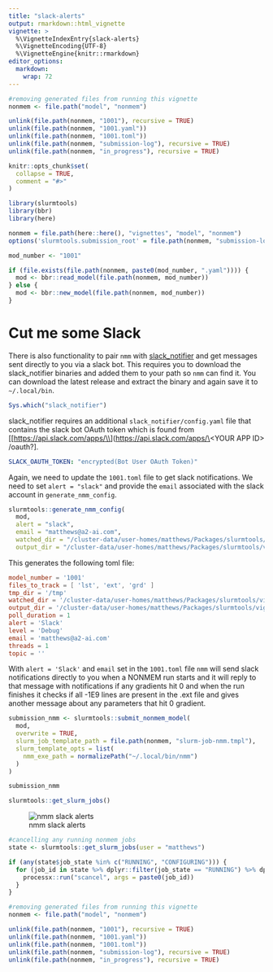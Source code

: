 ```yaml
---
title: "slack-alerts"
output: rmarkdown::html_vignette
vignette: >
  %\VignetteIndexEntry{slack-alerts}
  %\VignetteEncoding{UTF-8}
  %\VignetteEngine{knitr::rmarkdown}
editor_options: 
  markdown: 
    wrap: 72
---
```


```r
#removing generated files from running this vignette
nonmem <- file.path("model", "nonmem")

unlink(file.path(nonmem, "1001"), recursive = TRUE)
unlink(file.path(nonmem, "1001.yaml"))
unlink(file.path(nonmem, "1001.toml"))
unlink(file.path(nonmem, "submission-log"), recursive = TRUE) 
unlink(file.path(nonmem, "in_progress"), recursive = TRUE)
```

```r
knitr::opts_chunk$set(
  collapse = TRUE,
  comment = "#>"
)
```

```r
library(slurmtools)
library(bbr)
library(here)

nonmem = file.path(here::here(), "vignettes", "model", "nonmem")
options('slurmtools.submission_root' = file.path(nonmem, "submission-log"))
```

```r
mod_number <- "1001"

if (file.exists(file.path(nonmem, paste0(mod_number, ".yaml")))) {
  mod <- bbr::read_model(file.path(nonmem, mod_number))
} else {
  mod <- bbr::new_model(file.path(nonmem, mod_number))
}
```

# Cut me some Slack

There is also functionality to pair `nmm` with
[slack_notifier](https://github.com/A2-ai/slack_notifier/releases/) and
get messages sent directly to you via a slack bot. This requires you to
download the slack_notifier binaries and added them to your path so
`nmm` can find it. You can download the latest release and extract the
binary and again save it to `~/.local/bin`.

```r
Sys.which("slack_notifier")
```

slack_notifier requires an additional `slack_notifier/config.yaml` file
that contains the slack bot OAuth token which is found from
[[[https://api.slack.com/apps/\\\\](https://api.slack.com/apps/\\){.uri}]([https://api.slack.com/apps/\\](https://api.slack.com/apps/\){.uri}){.uri}\<YOUR
APP ID\> /oauth?].

``` slack_notifier/config.yaml
SLACK_OAUTH_TOKEN: "encrypted(Bot User OAuth Token)"
```

Again, we need to update the `1001.toml` file to get slack
notifications. We need to set `alert = "slack"` and provide the `email`
associated with the slack account in `generate_nmm_config`.

```r
slurmtools::generate_nmm_config( 
  mod, 
  alert = "slack",
  email = "matthews@a2-ai.com",
  watched_dir = "/cluster-data/user-homes/matthews/Packages/slurmtools/vignettes/model/nonmem",
  output_dir = "/cluster-data/user-homes/matthews/Packages/slurmtools/vignettes/model/nonmem/in_progress")
```

This generates the following toml file:

``` 1001.toml
model_number = '1001'
files_to_track = [ 'lst', 'ext', 'grd' ]
tmp_dir = '/tmp'
watched_dir = '/cluster-data/user-homes/matthews/Packages/slurmtools/vignettes/model/nonmem'
output_dir = '/cluster-data/user-homes/matthews/Packages/slurmtools/vignettes/model/nonmem/in_progress'
poll_duration = 1
alert = 'Slack'
level = 'Debug'
email = 'matthews@a2-ai.com'
threads = 1
topic = ''
```

With `alert = 'Slack'` and `email` set in the `1001.toml` file `nmm`
will send slack notifications directly to you when a NONMEM run starts
and it will reply to that message with notifications if any gradients
hit 0 and when the run finishes it checks if all -1E9 lines are present
in the .ext file and gives another message about any parameters that hit
0 gradient.

```r
submission_nmm <- slurmtools::submit_nonmem_model( 
  mod, 
  overwrite = TRUE,
  slurm_job_template_path = file.path(nonmem, "slurm-job-nmm.tmpl"),
  slurm_template_opts = list(
    nmm_exe_path = normalizePath("~/.local/bin/nmm")
  )
)

submission_nmm
```

```r
slurmtools::get_slurm_jobs()
```

![nmm slack alerts](data/images/nmm_slack_notifications.png)

```r
#cancelling any running nonmem jobs
state <- slurmtools::get_slurm_jobs(user = "matthews")

if (any(state$job_state %in% c("RUNNING", "CONFIGURING"))) {
  for (job_id in state %>% dplyr::filter(job_state == "RUNNING") %>% dplyr::pull("job_id")) {
    processx::run("scancel", args = paste0(job_id))
  }
}

#removing generated files from running this vignette
nonmem <- file.path("model", "nonmem")

unlink(file.path(nonmem, "1001"), recursive = TRUE)
unlink(file.path(nonmem, "1001.yaml"))
unlink(file.path(nonmem, "1001.toml"))
unlink(file.path(nonmem, "submission-log"), recursive = TRUE) 
unlink(file.path(nonmem, "in_progress"), recursive = TRUE)
```
